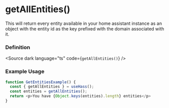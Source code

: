 
<Meta title="core/hooks/useHass/getAllEntities" />

# getAllEntities()

This will return every entity available in your home assistant instance as an object with the entity id as the key prefixed with the domain associated with it.

### Definition
<Source dark language="ts" code={`getAllEntities()`} />


### Example Usage

```ts
function GetEntitiesExample() {
  const { getAllEntities } = useHass();
  const entities = getAllEntities();
  return <p>You have {Object.keys(entities).length} entities</p>
}

